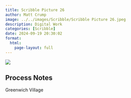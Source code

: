 ```yaml
---
title: Scribble Picture 26
author: Matt Crump
image: ../../images/Scribble/Scribble Picture 26.jpeg
description: Digital Work
categories: [Scribble]
date: 2024-09-19 20:30:02
format:
  html:
    page-layout: full
---
```


![](../../images/Scribble/Scribble Picture 26.jpeg)

## Process Notes

Greenwich Village
